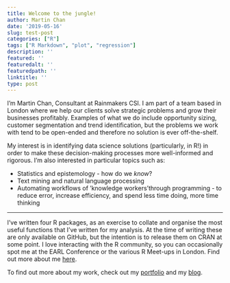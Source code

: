 ```yaml
---
title: Welcome to the jungle!
author: Martin Chan
date: '2019-05-16'
slug: test-post
categories: ["R"]
tags: ["R Markdown", "plot", "regression"]
description: ''
featured: ''
featuredalt: ''
featuredpath: ''
linktitle: ''
type: post
---
```


I'm Martin Chan, Consultant at Rainmakers CSI. I am part of a team based in London where we help our clients solve strategic problems and grow their businesses profitably. Examples of what we do include opportunity sizing, customer segmentation and trend identification, but the problems we work with tend to be open-ended and therefore no solution is ever off-the-shelf. 

My interest is in identifying data science solutions (particularly, in R!) in order to make these decision-making processes more well-informed and rigorous. I'm also interested in particular topics such as:

- Statistics and epistemology - how do we *know*?
- Text mining and natural language processing
- Automating workflows of 'knowledge workers'through programming - to reduce error, increase efficiency, and spend less time doing, more time thinking

---

I've written four R packages, as an exercise to collate and organise the most useful functions that I've written for my analysis. At the time of writing these are only available on GitHub, but the intention is to release them on CRAN at some point. I love interacting with the R community, so you can occasionally spot me at the EARL Conference or the various R Meet-ups in London. Find out more about me [here](https://martinctc.github.io/about).

To find out more about my work, check out my [portfolio](https://martinctc.github.io/portfolio) and my [blog](https://martinctc.github.io/blog).